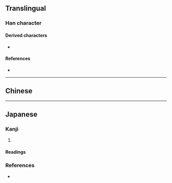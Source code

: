 {{also|回}}
{{character info}}
==Translingual==

===Han character===
{{Han char|rn=31|rad=囗|as=02|sn=5|four=|canj=RU|ids=⿵冂巳}}

====Derived characters====
* {{l|mul|[[𠄢]], [[𠬸]], [[𢌞]], [[𣝿]], [[𩶠]], [[𬒅]], [[𭰁]], [[𮞉]], [[𮨺]], [[𤴒]]}}

====References====
* {{Han ref|kx=0216.170|dkj=01521|dj=0289.250|hdz=10711.020|uh=56D8|ud=22232}}

----

==Chinese==
{{zh-see|回|v}}

----

==Japanese==

===Kanji===
{{ja-kanji|grade=|rs=囗02|shin=回}}
{{ja-kanji forms|回|囘}}

# {{alternative form of|ja|回}}

====Readings====
{{ja-readings
|goon=え<ゑ
|kanon=かい<くわい
|kun=まわ-す, まわ-る}}

===References===
* {{R:Koseki Moji|017910}}